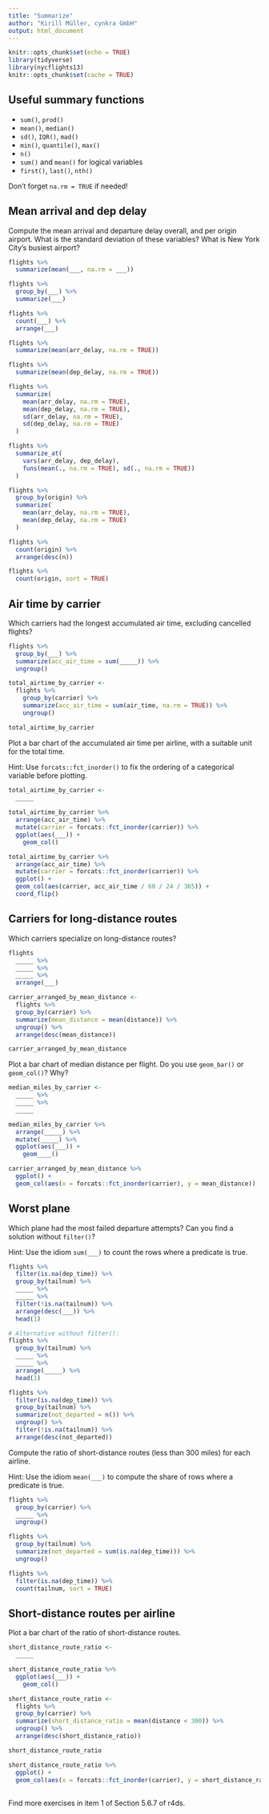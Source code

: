 ```yaml
---
title: "Summarize"
author: "Kirill Müller, cynkra GmbH"
output: html_document
---
```



```r
knitr::opts_chunk$set(echo = TRUE)
library(tidyverse)
library(nycflights13)
knitr::opts_chunk$set(cache = TRUE)
```

## Useful summary functions

- `sum()`, `prod()`
- `mean()`, `median()`
- `sd()`, `IQR()`, `mad()`
- `min()`, `quantile()`, `max()`
- `n()`
- `sum()` and `mean()` for logical variables
- `first()`, `last()`, `nth()`

Don't forget `na.rm = TRUE` if needed!

## Mean arrival and dep delay

Compute the mean arrival and departure delay overall, and per origin airport. What is the standard deviation of these variables? What is New York City's busiest airport?

```r
flights %>%
  summarize(mean(___, na.rm = ___))

flights %>%
  group_by(___) %>%
  summarize(___)

flights %>%
  count(___) %>%
  arrange(___)
```

```r
flights %>%
  summarize(mean(arr_delay, na.rm = TRUE))
```

```r
flights %>%
  summarize(mean(dep_delay, na.rm = TRUE))
```

```r
flights %>%
  summarize(
    mean(arr_delay, na.rm = TRUE),
    mean(dep_delay, na.rm = TRUE),
    sd(arr_delay, na.rm = TRUE),
    sd(dep_delay, na.rm = TRUE)
  )
```

```r
flights %>%
  summarize_at(
    vars(arr_delay, dep_delay),
    funs(mean(., na.rm = TRUE), sd(., na.rm = TRUE))
  )
```

```r
flights %>%
  group_by(origin) %>%
  summarize(
    mean(arr_delay, na.rm = TRUE),
    mean(dep_delay, na.rm = TRUE)
  )
```

```r
flights %>%
  count(origin) %>%
  arrange(desc(n))
```

```r
flights %>%
  count(origin, sort = TRUE)
```

## Air time by carrier

Which carriers had the longest accumulated air time, excluding cancelled flights?

```r
flights %>%
  group_by(___) %>%
  summarize(acc_air_time = sum(_____)) %>% 
  ungroup()
```

```r
total_airtime_by_carrier <-
  flights %>% 
    group_by(carrier) %>% 
    summarize(acc_air_time = sum(air_time, na.rm = TRUE)) %>% 
    ungroup()

total_airtime_by_carrier
```

Plot a bar chart of the accumulated air time per airline, with a suitable unit for the total time.

Hint: Use `forcats::fct_inorder()` to fix the ordering of a categorical variable before plotting.

```r
total_airtime_by_carrier <-
  _____
  
total_airtime_by_carrier %>%
  arrange(acc_air_time) %>%
  mutate(carrier = forcats::fct_inorder(carrier)) %>%
  ggplot(aes(___)) +
    geom_col()
```

```r
total_airtime_by_carrier %>% 
  arrange(acc_air_time) %>%
  mutate(carrier = forcats::fct_inorder(carrier)) %>%
  ggplot() +
  geom_col(aes(carrier, acc_air_time / 60 / 24 / 365)) +
  coord_flip()
```

## Carriers for long-distance routes

Which carriers specialize on long-distance routes?

```r
flights
  _____ %>%
  _____ %>%
  _____ %>%
  arrange(___)
```

```r
carrier_arranged_by_mean_distance <-
  flights %>%
  group_by(carrier) %>% 
  summarize(mean_distance = mean(distance)) %>% 
  ungroup() %>%
  arrange(desc(mean_distance))

carrier_arranged_by_mean_distance
```

Plot a bar chart of median distance per flight. Do you use `geom_bar()` or `geom_col()`? Why?

```r
median_miles_by_carrier <-
  _____ %>%
  _____ %>%
  _____

median_miles_by_carrier %>%
  arrange(_____) %>%
  mutate(_____) %>%
  ggplot(aes(___)) +
    geom____()
```

```r
carrier_arranged_by_mean_distance %>% 
  ggplot() +
  geom_col(aes(x = forcats::fct_inorder(carrier), y = mean_distance))
```

## Worst plane

Which plane had the most failed departure attempts? Can you find a solution without `filter()`?

Hint: Use the idiom `sum(___)` to count the rows where a predicate is true.

```r
flights %>%
  filter(is.na(dep_time)) %>%
  group_by(tailnum) %>%
  _____ %>%
  _____ %>%
  filter(!is.na(tailnum)) %>%
  arrange(desc(___)) %>% 
  head(1)

# Alternative without filter():
flights %>%
  group_by(tailnum) %>%
  _____ %>%
  _____ %>%
  arrange(_____) %>%
  head(1)
```

```r
flights %>% 
  filter(is.na(dep_time)) %>%
  group_by(tailnum) %>% 
  summarize(not_departed = n()) %>% 
  ungroup() %>% 
  filter(!is.na(tailnum)) %>%
  arrange(desc(not_departed))
```

Compute the ratio of short-distance routes (less than 300 miles) for each airline.

Hint: Use the idiom `mean(___)` to compute the share of rows where a predicate is true.

```r
flights %>%
  group_by(carrier) %>%
  _____ %>% 
  ungroup()
```

```r
flights %>% 
  group_by(tailnum) %>% 
  summarize(not_departed = sum(is.na(dep_time))) %>% 
  ungroup()
```

```r
flights %>% 
  filter(is.na(dep_time)) %>%
  count(tailnum, sort = TRUE)
```

## Short-distance routes per airline

Plot a bar chart of the ratio of short-distance routes.

```r
short_distance_route_ratio <-
  _____

short_distance_route_ratio %>%
  ggplot(aes(___)) +
    geom_col()
```

```r
short_distance_route_ratio <-
  flights %>%
  group_by(carrier) %>% 
  summarize(short_distance_ratio = mean(distance < 300)) %>% 
  ungroup() %>%
  arrange(desc(short_distance_ratio))

short_distance_route_ratio

short_distance_route_ratio %>%
  ggplot() +
  geom_col(aes(x = forcats::fct_inorder(carrier), y = short_distance_ratio))
```

##

Find more exercises in item 1 of Section 5.6.7 of r4ds.
